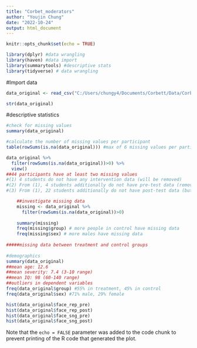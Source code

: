 ```yaml
---
title: "Corbet_moderators"
author: "Youjin Chung"
date: "2022-10-24"
output: html_document
---
```


```r
knitr::opts_chunk$set(echo = TRUE)

library(dplyr) #data wrangling
library(haven) #data import
library(summarytools) #descriptive stats
library(tidyverse) # data wrangling
```

#Import data
```r
data_original <- read_csv("C:/Users/chungy4/Documents/Corbett/Data/Corbett STM Dataset for Preacher_10.7.22 (1).csv")

str(data_original)
```

#descriptive statistics
```r
#check for missing values
summary(data_original)

#calculate the number of missing values per participant
table(rowSums(is.na(data_original))) #max of 6 missing values per participant

data_original %>%
  filter(rowSums(is.na(data_original))>0) %>%
  view() 
##44 participants have at least two missing values
#(1) 4 students do not have any intervention data (will be removed)
#(2) From (1), 4 students additionally do not have pre-test data (remove?)
#(3) From (1), 22 students additionally do not have post-test data (but 6 of them have follow-up data)

    ##investigate missing data
    missing <- data_original %>%
      filter(rowSums(is.na(data_original))>0)
    
    summary(missing)
    freq(missing$group) # more people in control have missing data
    freq(missing$sex) # more males have missing data
    
#####missing data between treatment and control groups
    
#demographics
summary(data_original) 
##mean age: 12.6
##mean severity: 7.4 (3-10 range)
##mean IQ: 98 (60-140 range)
##outliers in dependent variables
freq(data_original$group) #55% in treatment, 45% in control
freq(data_original$sex) #71% male, 29% female

hist(data_original$face_rep_pre)
hist(data_original$face_rep_post)
hist(data_original$face_sng_pre)
hist(data_original$face_sng_post)
```

Note that the `echo = FALSE` parameter was added to the code chunk to prevent printing of the R code that generated the plot.
